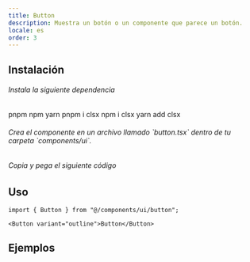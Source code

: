```yaml
---
title: Button
description: Muestra un botón o un componente que parece un botón.
locale: es
order: 3
---
```


<ButtonPreview />

## Instalación

<Steps>
  <Steps>
    <Step stepNumber={1}>
      <h6 className="scroll-m-20 font-semibold pb-2 tracking-tight cursor-text">
        Instala la siguiente dependencia
      </h6>
      <Tabs defaultValue="pnpm">
        <TabsList>
          <TabsTrigger value="pnpm">pnpm</TabsTrigger>
          <TabsTrigger value="npm">npm</TabsTrigger>
          <TabsTrigger value="yarn">yarn</TabsTrigger>
        </TabsList>
        <TabsContent value="pnpm">
          <Snippet>pnpm i clsx</Snippet>
        </TabsContent>
        <TabsContent value="npm">
          <Snippet>npm i clsx</Snippet>
        </TabsContent>
        <TabsContent value="yarn">
          <Snippet>yarn add clsx</Snippet>
        </TabsContent>
      </Tabs>
    </Step>
  </Steps>
  <Step stepNumber={2}>
    <h6 className="scroll-m-20 font-semibold pb-2 tracking-tight cursor-text">
      Crea el componente en un archivo llamado `button.tsx` dentro de tu carpeta
      `components/ui`.
    </h6>
  </Step>
  <Step stepNumber={3}>
    <h6 className="scroll-m-20 font-semibold pb-2 tracking-tight cursor-text">
      Copia y pega el siguiente código
    </h6>
    <ButtonSourceCode />
  </Step>
</Steps>

## Uso

```tsx
import { Button } from "@/components/ui/button";
```

```tsx
<Button variant="outline">Button</Button>
```

## Ejemplos
